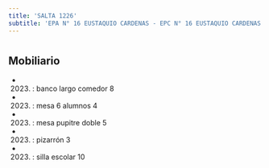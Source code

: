 ```yaml
---
title: 'SALTA 1226'
subtitle: 'EPA N° 16 EUSTAQUIO CARDENAS - EPC N° 16 EUSTAQUIO CARDENAS'
---
```


#


## Mobiliario

*  (2023) : banco largo comedor 8 

*  (2023) : mesa 6 alumnos 4 

*  (2023) : mesa pupitre doble 5 

*  (2023) : pizarrón 3 

*  (2023) : silla escolar 10 



